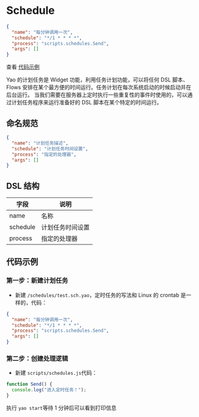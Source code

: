 # Schedule

<Detail title="查看源码">

```json
{
  "name": "每分钟调用一次",
  "schedule": "*/1 * * * *",
  "process": "scripts.schedules.Send",
  "args": []
}
```

</Detail>

查看 [代码示例](#代码示例)

Yao 的计划任务是 Widget 功能，利用任务计划功能，可以将任何 DSL 脚本、Flows 安排在某个最方便的时间运行。任务计划在每次系统启动的时候启动并在后台运行。
当我们需要在服务器上定时执行一些重复性的事件时使用的，可以通过计划任务程序来运行准备好的 DSL 脚本在某个特定的时间运行。

## 命名规范

```json
{
  "name": "计划任务描述",
  "schedule": "计划任务时间设置",
  "process": "指定的处理器",
  "args": []
}
```

## DSL 结构

| 字段     | 说明             |
| -------- | ---------------- |
| name     | 名称             |
| schedule | 计划任务时间设置 |
| process  | 指定的处理器     |

## 代码示例

### 第一步：新建计划任务

- 新建 `/schedules/test.sch.yao`，定时任务的写法和 Linux 的 crontab 是一样的，代码：

```json
{
  "name": "每分钟调用一次",
  "schedule": "*/1 * * * *",
  "process": "scripts.schedules.Send",
  "args": []
}
```

### 第二步：创建处理逻辑

- 新建 `scripts/schedules.js`代码：

```javascript
function Send() {
  console.log("进入定时任务！");
}
```

执行 `yao start`等待 1 分钟后可以看到打印信息

<Div style={{ display: "flex", justifyContent: "space-between" }}>
  <Link type="prev" title="Task" link="手册/Widgets/Task"></Link>
  <Link type="next" title="WebSocket" link="手册/Widgets/WebSocket"></Link>
</Div>
